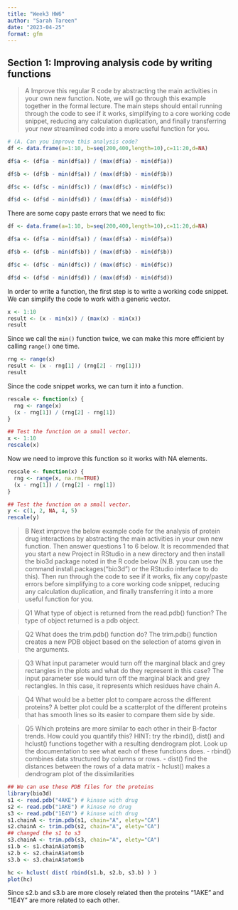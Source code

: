 ```yaml
---
title: "Week3 HW6"
author: "Sarah Tareen"
date: "2023-04-25"
format: gfm
---
```


## Section 1: Improving analysis code by writing functions

> A Improve this regular R code by abstracting the main activities in your own new
function. Note, we will go through this example together in the formal lecture. The main
steps should entail running through the code to see if it works, simplifying to a core
working code snippet, reducing any calculation duplication, and finally transferring your
new streamlined code into a more useful function for you.

```r
# (A. Can you improve this analysis code?
df <- data.frame(a=1:10, b=seq(200,400,length=10),c=11:20,d=NA)

df$a <- (df$a - min(df$a)) / (max(df$a) - min(df$a))

df$b <- (df$b - min(df$a)) / (max(df$b) - min(df$b))

df$c <- (df$c - min(df$c)) / (max(df$c) - min(df$c))

df$d <- (df$d - min(df$d)) / (max(df$a) - min(df$d))
```

There are some copy paste errors that we need to fix:
```r
df <- data.frame(a=1:10, b=seq(200,400,length=10),c=11:20,d=NA)

df$a <- (df$a - min(df$a)) / (max(df$a) - min(df$a))

df$b <- (df$b - min(df$b)) / (max(df$b) - min(df$b))

df$c <- (df$c - min(df$c)) / (max(df$c) - min(df$c))

df$d <- (df$d - min(df$d)) / (max(df$d) - min(df$d))
```

In order to write a function, the first step is to write a working code snippet. We can simplify the code to work with a generic vector. 
```r
x <- 1:10
result <- (x - min(x)) / (max(x) - min(x))
result
```

Since we call the `min()` function twice, we can make this more efficient by calling `range()` one time. 
```r
rng <- range(x)
result <- (x - rng[1] / (rng[2] - rng[1]))
result
```
Since the code snippet works, we can turn it into a function.
```r
rescale <- function(x) {
  rng <- range(x)
  (x - rng[1]) / (rng[2] - rng[1])
}

## Test the function on a small vector.
x <- 1:10
rescale(x)
```
Now we need to improve this function so it works with NA elements. 
```r
rescale <- function(x) {
  rng <- range(x, na.rm=TRUE)
  (x - rng[1]) / (rng[2] - rng[1])
}

## Test the function on a small vector.
y <- c(1, 2, NA, 4, 5)
rescale(y)
```

>B Next improve the below example code for the analysis of protein drug interactions by
abstracting the main activities in your own new function. Then answer questions 1 to 6
below. It is recommended that you start a new Project in RStudio in a new directory and
then install the bio3d package noted in the R code below (N.B. you can use the
command install.packages("bio3d") or the RStudio interface to do this).
Then run through the code to see if it works, fix any copy/paste errors before simplifying
to a core working code snippet, reducing any calculation duplication, and finally
transferring it into a more useful function for you.

 > Q1 What type of object is returned from the read.pdb() function? 
 The type of object returned is a pdb object.
 
 > Q2 What does the trim.pdb() function do?
 The trim.pdb() function creates a new PDB object based on the selection of atoms given in the arguments. 
 
 > Q3 What input parameter would turn off the marginal black and grey rectangles in the
plots and what do they represent in this case?
 The input parameter sse would turn off the marginal black and grey rectangles. In this case, it represents which residues have chain A.
 
 > Q4 What would be a better plot to compare across the different proteins?
 A better plot could be a scatterplot of the different proteins that has smooth lines so its easier to compare them side by side. 
 
 > Q5 Which proteins are more similar to each other in their B-factor trends. How could
you quantify this? HINT: try the rbind(), dist() and hclust() functions together with a
resulting dendrogram plot. Look up the documentation to see what each of these functions does.
 - rbind() combines data structured by columns or rows. 
 - dist() find the distances between the rows of a data matrix
 - hclust() makes a dendrogram plot of the dissimilarities 
 
```r
## We can use these PDB files for the proteins 
library(bio3d)
s1 <- read.pdb("4AKE") # kinase with drug
s2 <- read.pdb("1AKE") # kinase no drug
s3 <- read.pdb("1E4Y") # kinase with drug
s1.chainA <- trim.pdb(s1, chain="A", elety="CA")
s2.chainA <- trim.pdb(s2, chain="A", elety="CA")
## changed the s1 to s3
s3.chainA <- trim.pdb(s3, chain="A", elety="CA")
s1.b <- s1.chainA$atom$b
s2.b <- s2.chainA$atom$b
s3.b <- s3.chainA$atom$b

hc <- hclust( dist( rbind(s1.b, s2.b, s3.b) ) )
plot(hc)
```

Since s2.b and s3.b are more closely related then the proteins "1AKE" and "1E4Y" are more related to each other. 
 

